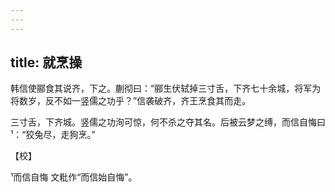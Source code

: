 ```yaml
---
---
---
```

title: 就烹操
---



韩信使郦食其说齐，下之。蒯彻曰：“郦生伏轼掉三寸舌，下齐七十余城，将军为将数岁，反不如一竖儒之功乎？”信袭破齐，齐王烹食其而走。





三寸舌，下齐城。竖儒之功洵可惊，何不杀之夺其名。后被云梦之缚，而信自悔曰¹：“狡兔尽，走狗烹。”

【校】

¹而信自悔 文粃作“而信始自悔”。